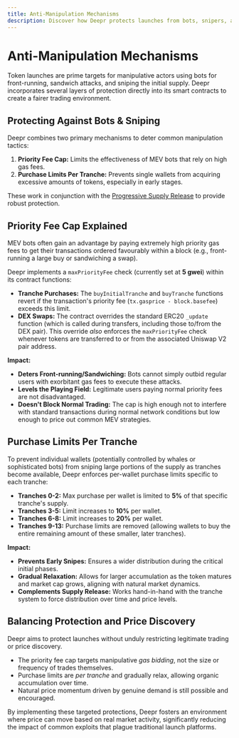```yaml
---
title: Anti-Manipulation Mechanisms
description: Discover how Deepr protects launches from bots, snipers, and MEV using priority fee caps and purchase limits.
---
```


# Anti-Manipulation Mechanisms

Token launches are prime targets for manipulative actors using bots for front-running, sandwich attacks, and sniping the initial supply. Deepr incorporates several layers of protection directly into its smart contracts to create a fairer trading environment.

## Protecting Against Bots & Sniping

Deepr combines two primary mechanisms to deter common manipulation tactics:

1.  **Priority Fee Cap:** Limits the effectiveness of MEV bots that rely on high gas fees.
2.  **Purchase Limits Per Tranche:** Prevents single wallets from acquiring excessive amounts of tokens, especially in early stages.

These work in conjunction with the [Progressive Supply Release](./progressive-supply) to provide robust protection.

## Priority Fee Cap Explained

MEV bots often gain an advantage by paying extremely high priority gas fees to get their transactions ordered favourably within a block (e.g., front-running a large buy or sandwiching a swap).

Deepr implements a `maxPriorityFee` check (currently set at **5 gwei**) within its contract functions:

- **Tranche Purchases:** The `buyInitialTranche` and `buyTranche` functions revert if the transaction's priority fee (`tx.gasprice - block.basefee`) exceeds this limit.
- **DEX Swaps:** The contract overrides the standard ERC20 `_update` function (which is called during transfers, including those to/from the DEX pair). This override *also* enforces the `maxPriorityFee` check whenever tokens are transferred to or from the associated Uniswap V2 pair address.

**Impact:**

- **Deters Front-running/Sandwiching:** Bots cannot simply outbid regular users with exorbitant gas fees to execute these attacks.
- **Levels the Playing Field:** Legitimate users paying normal priority fees are not disadvantaged.
- **Doesn't Block Normal Trading:** The cap is high enough not to interfere with standard transactions during normal network conditions but low enough to price out common MEV strategies.

## Purchase Limits Per Tranche

To prevent individual wallets (potentially controlled by whales or sophisticated bots) from sniping large portions of the supply as tranches become available, Deepr enforces per-wallet purchase limits specific to each tranche:

- **Tranches 0-2:** Max purchase per wallet is limited to **5%** of that specific tranche's supply.
- **Tranches 3-5:** Limit increases to **10%** per wallet.
- **Tranches 6-8:** Limit increases to **20%** per wallet.
- **Tranches 9-13:** Purchase limits are removed (allowing wallets to buy the entire remaining amount of these smaller, later tranches).

**Impact:**

- **Prevents Early Snipes:** Ensures a wider distribution during the critical initial phases.
- **Gradual Relaxation:** Allows for larger accumulation as the token matures and market cap grows, aligning with natural market dynamics.
- **Complements Supply Release:** Works hand-in-hand with the tranche system to force distribution over time and price levels.

## Balancing Protection and Price Discovery

Deepr aims to protect launches without unduly restricting legitimate trading or price discovery.

- The priority fee cap targets manipulative *gas bidding*, not the size or frequency of trades themselves.
- Purchase limits are *per tranche* and gradually relax, allowing organic accumulation over time.
- Natural price momentum driven by genuine demand is still possible and encouraged.

By implementing these targeted protections, Deepr fosters an environment where price can move based on real market activity, significantly reducing the impact of common exploits that plague traditional launch platforms. 